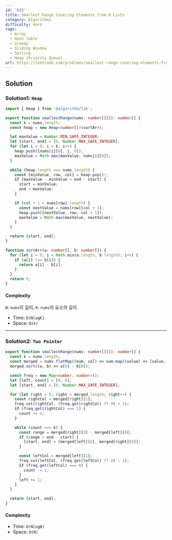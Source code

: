 ```yaml
---
id: '632'
title: Smallest Range Covering Elements from K Lists
category: Algorithms
difficulty: Hard
tags:
  - Array
  - Hash Table
  - Greedy
  - Sliding Window
  - Sorting
  - Heap (Priority Queue)
url: https://leetcode.com/problems/smallest-range-covering-elements-from-k-lists
---
```


## Solution

### Solution1: `Heap`

```typescript filename="solution.ts" copy
import { Heap } from '@algorithm/lib';

export function smallestRange(nums: number[][]): number[] {
  const k = nums.length;
  const heap = new Heap<number[]>(sortArr);

  let maxValue = Number.MIN_SAFE_INTEGER;
  let [start, end] = [0, Number.MAX_SAFE_INTEGER];
  for (let i = 0; i < k; i++) {
    heap.push([nums[i][0], i, 0]);
    maxValue = Math.max(maxValue, nums[i][0]);
  }

  while (heap.length === nums.length) {
    const [minValue, row, col] = heap.pop()!;
    if (maxValue - minValue < end - start) {
      start = minValue;
      end = maxValue;
    }

    if (col + 1 < nums[row].length) {
      const nextValue = nums[row][col + 1];
      heap.push([nextValue, row, col + 1]);
      maxValue = Math.max(maxValue, nextValue);
    }
  }

  return [start, end];
}

function sortArr(a: number[], b: number[]) {
  for (let i = 0; i < Math.min(a.length, b.length); i++) {
    if (a[i] !== b[i]) {
      return a[i] - b[i];
    }
  }
  return 0;
}
```

#### Complexity

`N`: `nums`의 길이, `K`: `nums`의 요소의 길이

- Time: `O(NlogK)`
- Space: `O(k)`

---

### Solution2: `Two Pointer`

```typescript filename="solution.ts" copy
export function smallestRange(nums: number[][]): number[] {
  const k = nums.length;
  const merged = nums.flatMap((num, col) => num.map((value) => [value, col]));
  merged.sort((a, b) => a[0] - b[0]);

  const freq = new Map<number, number>();
  let [left, count] = [0, 0];
  let [start, end] = [0, Number.MAX_SAFE_INTEGER];

  for (let right = 0; right < merged.length; right++) {
    const rightCol = merged[right][1];
    freq.set(rightCol, (freq.get(rightCol) ?? 0) + 1);
    if (freq.get(rightCol) === 1) {
      count += 1;
    }

    while (count === k) {
      const range = merged[right][0] - merged[left][0];
      if (range < end - start) {
        [start, end] = [merged[left][0], merged[right][0]];
      }

      const leftCol = merged[left][1];
      freq.set(leftCol, (freq.get(leftCol) ?? 0) - 1);
      if (freq.get(leftCol) === 0) {
        count -= 1;
      }
      left += 1;
    }
  }

  return [start, end];
}
```

#### Complexity

- Time: `O(NlogN)`
- Space: `O(N)`
